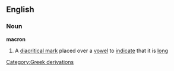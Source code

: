 ==English==
===Noun===
{{wikipedia}}
'''macron'''
#A [[diacritical  mark]] placed over a [[vowel]] to [[indicate]] that it is [[long]]
[[Category:Greek derivations]]